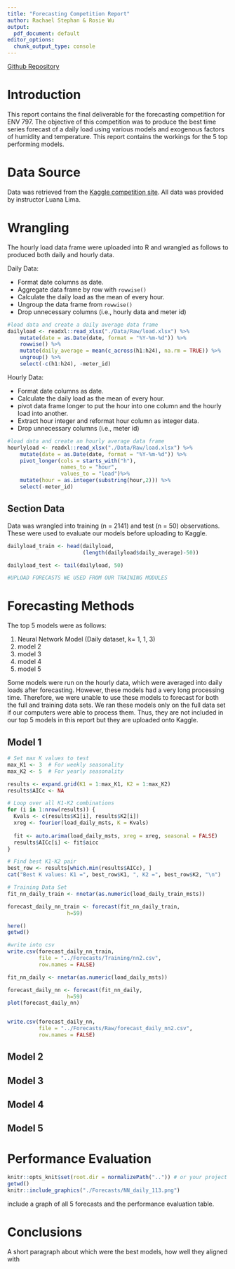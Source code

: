 ```yaml
---
title: "Forecasting Competition Report"
author: Rachael Stephan & Rosie Wu
output:
  pdf_document: default
editor_options:
  chunk_output_type: console
---
```


[Github Repository](https://github.com/rachls/StephanWu_ENV797_TSA_ForecastCompetition_S25)

# Introduction

This report contains the final deliverable for the forecasting competition for ENV 797. The objective of this competition was to produce the best time series forecast of a daily load using various models and exogenous factors of humidity and temperature. This report contains the workings for the 5 top performing models.

# Data Source

Data was retrieved from the [Kaggle competition site](https://www.kaggle.com/competitions/tsa-spring-2025/data). All data was provided by instructor Luana Lima. 

# Wrangling

The hourly load data frame were uploaded into R and wrangled as follows to produced both daily and hourly data.

Daily Data:

-   Format date columns as date.
-   Aggregate data frame by row with `rowwise()`
-   Calculate the daily load as the mean of every hour.
-   Ungroup the data frame from `rowwise()`
-   Drop unnecessary columns (i.e., hourly data and meter id)

```r
#load data and create a daily average data frame
dailyload <- readxl::read_xlsx("./Data/Raw/load.xlsx") %>%
    mutate(date = as.Date(date, format = "%Y-%m-%d")) %>%  
    rowwise() %>%
    mutate(daily_average = mean(c_across(h1:h24), na.rm = TRUE)) %>%  
    ungroup() %>%
    select(-c(h1:h24), -meter_id)
```

Hourly Data:

-   Format date columns as date.
-   Calculate the daily load as the mean of every hour.
-   pivot data frame longer to put the hour into one column and the hourly load into another.
-   Extract hour integer and reformat hour column as integer data.
-   Drop unnecessary columns (i.e., meter id)

```r
#load data and create an hourly average data frame
hourlyload <- readxl::read_xlsx("./Data/Raw/load.xlsx") %>%
    mutate(date = as.Date(date, format = "%Y-%m-%d")) %>%  
    pivot_longer(cols = starts_with("h"),
                 names_to = "hour",
                 values_to = "load")%>%
    mutate(hour = as.integer(substring(hour,2))) %>%
    select(-meter_id)
```

## Section Data

Data was wrangled into training (n = 2141) and test (n = 50) observations. These were used to evaluate our models before uploading to Kaggle.

```r
dailyload_train <- head(dailyload,
                        (length(dailyload$daily_average)-50))

dailyload_test <- tail(dailyload, 50)
```

```r
#UPLOAD FORECASTS WE USED FROM OUR TRAINING MODULES
```
# Forecasting Methods

The top 5 models were as follows:

1.    Neural Network Model (Daily dataset, k= 1, 1, 3)
2.    model 2
3.    model 3
4.    model 4
5.    model 5

Some models were run on the hourly data, which were averaged into daily loads after forecasting. However, these models had a very long processing time. Therefore, we were unable to use these models to forecast for both the full and training data sets. We ran these models only on the full data set if our computers were able to process them. Thus, they are not included in our top 5 models in this report but they are uploaded onto Kaggle. 

## Model 1
```r
# Set max K values to test
max_K1 <- 3  # For weekly seasonality
max_K2 <- 5  # For yearly seasonality

results <- expand.grid(K1 = 1:max_K1, K2 = 1:max_K2)
results$AICc <- NA

# Loop over all K1-K2 combinations
for (i in 1:nrow(results)) {
  Kvals <- c(results$K1[i], results$K2[i])
  xreg <- fourier(load_daily_msts, K = Kvals)
  
  fit <- auto.arima(load_daily_msts, xreg = xreg, seasonal = FALSE)
  results$AICc[i] <- fit$aicc
}

# Find best K1-K2 pair
best_row <- results[which.min(results$AICc), ]
cat("Best K values: K1 =", best_row$K1, ", K2 =", best_row$K2, "\n")

# Training Data Set
fit_nn_daily_train <- nnetar(as.numeric(load_daily_train_msts))

forecast_daily_nn_train <- forecast(fit_nn_daily_train, 
                   h=59)

here()
getwd()

#write into csv
write.csv(forecast_daily_nn_train, 
          file = "../Forecasts/Training/nn2.csv",
          row.names = FALSE)

fit_nn_daily <- nnetar(as.numeric(load_daily_msts))

forecast_daily_nn <- forecast(fit_nn_daily, 
                   h=59)
plot(forecast_daily_nn)


write.csv(forecast_daily_nn, 
          file = "../Forecasts/Raw/forecast_daily_nn2.csv",
          row.names = FALSE)
```

## Model 2

## Model 3

## Model 4

## Model 5

# Performance Evaluation

```r
knitr::opts_knit$set(root.dir = normalizePath("..")) # or your project root
getwd()
knitr::include_graphics("./Forecasts/NN_daily_113.png")
```

include a graph of all 5 forecasts and the performance evaluation table.

# Conclusions

A short paragraph about which were the best models, how well they aligned with 

